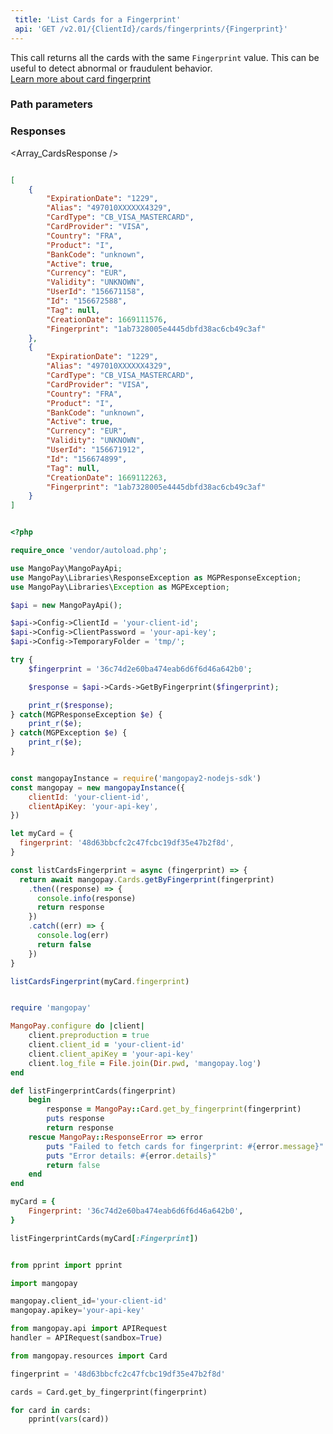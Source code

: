 ```yaml
---  
 title: 'List Cards for a Fingerprint'  
 api: 'GET /v2.01/{ClientId}/cards/fingerprints/{Fingerprint}'  
---  
```


  

This call returns all the cards with the same `Fingerprint` value. This can be useful to detect abnormal or fraudulent behavior.  
<a href="#" class="btn Tertiary normal">Learn more about card fingerprint</a>  

### Path parameters  

<Fingerprint />  

### Responses  

<AccordionGroup><Accordion title="200 ">  

<Array_CardsResponse /></Accordion></AccordionGroup>  

<ResponseExample>  

```json 200   

[
    {
        "ExpirationDate": "1229",
        "Alias": "497010XXXXXX4329",
        "CardType": "CB_VISA_MASTERCARD",
        "CardProvider": "VISA",
        "Country": "FRA",
        "Product": "I",
        "BankCode": "unknown",
        "Active": true,
        "Currency": "EUR",
        "Validity": "UNKNOWN",
        "UserId": "156671158",
        "Id": "156672588",
        "Tag": null,
        "CreationDate": 1669111576,
        "Fingerprint": "1ab7328005e4445dbfd38ac6cb49c3af"
    },
    {
        "ExpirationDate": "1229",
        "Alias": "497010XXXXXX4329",
        "CardType": "CB_VISA_MASTERCARD",
        "CardProvider": "VISA",
        "Country": "FRA",
        "Product": "I",
        "BankCode": "unknown",
        "Active": true,
        "Currency": "EUR",
        "Validity": "UNKNOWN",
        "UserId": "156671912",
        "Id": "156674899",
        "Tag": null,
        "CreationDate": 1669112263,
        "Fingerprint": "1ab7328005e4445dbfd38ac6cb49c3af"
    }
]  

 ```  

</ResponseExample>  

<RequestExample>  
  
```php PHP  

<?php 

require_once 'vendor/autoload.php';

use MangoPay\MangoPayApi;
use MangoPay\Libraries\ResponseException as MGPResponseException;
use MangoPay\Libraries\Exception as MGPException;

$api = new MangoPayApi();

$api->Config->ClientId = 'your-client-id';
$api->Config->ClientPassword = 'your-api-key';
$api->Config->TemporaryFolder = 'tmp/';

try {
    $fingerprint = '36c74d2e60ba474eab6d6f6d46a642b0';

    $response = $api->Cards->GetByFingerprint($fingerprint);

    print_r($response);
} catch(MGPResponseException $e) {
    print_r($e);
} catch(MGPException $e) {
    print_r($e);
}  
```  

  
```javascript NodeJS  

const mangopayInstance = require('mangopay2-nodejs-sdk')
const mangopay = new mangopayInstance({
    clientId: 'your-client-id',
    clientApiKey: 'your-api-key',
})

let myCard = {
  fingerprint: '48d63bbcfc2c47fcbc19df35e47b2f8d',
}

const listCardsFingerprint = async (fingerprint) => {
  return await mangopay.Cards.getByFingerprint(fingerprint)
    .then((response) => {
      console.info(response)
      return response
    })
    .catch((err) => {
      console.log(err)
      return false
    })
}

listCardsFingerprint(myCard.fingerprint)  
```  

  
```ruby Ruby  

require 'mangopay'

MangoPay.configure do |client|
    client.preproduction = true
    client.client_id = 'your-client-id'
    client.client_apiKey = 'your-api-key'
    client.log_file = File.join(Dir.pwd, 'mangopay.log')
end

def listFingerprintCards(fingerprint)
    begin
        response = MangoPay::Card.get_by_fingerprint(fingerprint)
        puts response
        return response
    rescue MangoPay::ResponseError => error
        puts "Failed to fetch cards for fingerprint: #{error.message}"
        puts "Error details: #{error.details}"
        return false
    end
end

myCard = {
    Fingerprint: '36c74d2e60ba474eab6d6f6d46a642b0',
}

listFingerprintCards(myCard[:Fingerprint])  
```  

  
```python Python  

from pprint import pprint

import mangopay

mangopay.client_id='your-client-id'
mangopay.apikey='your-api-key'

from mangopay.api import APIRequest
handler = APIRequest(sandbox=True)

from mangopay.resources import Card

fingerprint = '48d63bbcfc2c47fcbc19df35e47b2f8d'

cards = Card.get_by_fingerprint(fingerprint)

for card in cards:
    pprint(vars(card))  
```  

  
</RequestExample>
